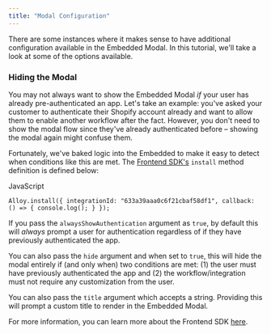 ```yaml
---
title: "Modal Configuration"
---
```


There are some instances where it makes sense to have additional configuration available in the Embedded Modal. In this tutorial, we'll take a look at some of the options available.

### Hiding the Modal

You may not always want to show the Embedded Modal _if_ your user has already pre-authenticated an app. Let's take an example: you've asked your customer to authenticate their Shopify account already and want to allow them to enable another workflow after the fact. However, you don't need to show the modal flow since they've already authenticated before – showing the modal again might confuse them.

Fortunately, we've baked logic into the Embedded to make it easy to detect when conditions like this are met. The [Frontend SDK's](/docs/frontend-javascript-sdk) `install` method definition is defined below:

JavaScript

`Alloy.install({
  integrationId: "633a39aaa0c6f21cbaf58df1",
  callback: () => { console.log(); }
});
`

If you pass the `alwaysShowAuthentication` argument as `true`, by default this will _always_ prompt a user for authentication regardless of if they have previously authenticated the app.

You can also pass the `hide` argument and when set to `true`, this will hide the modal entirely if (and only when) two conditions are met: (1) the user must have previously authenticated the app and (2) the workflow/integration must not require any customization from the user.

You can also pass the `title` argument which accepts a string. Providing this will prompt a custom title to render in the Embedded Modal.

For more information, you can learn more about the Frontend SDK [here](/docs/frontend-javascript-sdk).